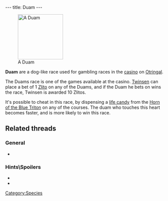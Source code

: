 ---
title: Duam
---

{{twinsunica import}}[[Image:Duam.jpg|right|143px|thumb|A Duam]]

'''Duam''' are a dog-like race used for gambling races in the [[casino]] on [[Otringal]].

The Duams race is one of the games available at the casino. [[Twinsen]] can place a bet of 1 [[Zlito]] on any of the Duams, and if the Duam he bets on wins the race, Twinsen is awarded 10 Zlitos.

It's possible to cheat in this race, by dispensing a [[life candy]] from the [[Horn of the Blue Triton]] on any of the courses. The duam who touches this heart becomes faster, and is more likely to win this race.

==Related threads==
===General===
* {{thread|id=1969|title="A Duam" ???? WTF is that?}}

===Hints\Spoilers===
* {{thread|id=2522|title=Otringal Casino}}
* {{thread|id=2534|title=Dog races.}}

[[Category:Species]]